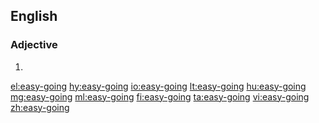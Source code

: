{{also|easygoing}}
==English==

===Adjective===
{{en-adj}}

# {{alternative spelling of|easygoing|lang=en}}

[[el:easy-going]]
[[hy:easy-going]]
[[io:easy-going]]
[[lt:easy-going]]
[[hu:easy-going]]
[[mg:easy-going]]
[[ml:easy-going]]
[[fi:easy-going]]
[[ta:easy-going]]
[[vi:easy-going]]
[[zh:easy-going]]